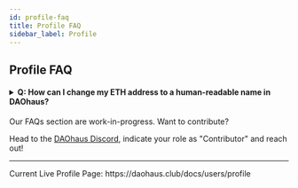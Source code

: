 ```yaml
---
id: profile-faq
title: Profile FAQ
sidebar_label: Profile
---
```


## Profile FAQ

<h4><details>
  <summary>Q: How can I change my ETH address to a human-readable name in DAOhaus?</summary>
  
<p>&nbsp;</p>
  
A: DAOhaus uses 3Box for your address' profile data, here's how you can create a human-readable name for DAOhaus.
    <br/>
    <br/>
    <img src="https://i.imgur.com/if4DcQ4l.jpg" alt="profile"/>
    <br/> 
    <img src="https://i.imgur.com/lBeZj5nl.jpg" alt="profile options"/>
    <br/>
    <img src="https://i.imgur.com/F3x8vbOl.jpg" alt="profile hub"/>
  </details></h4>

Our FAQs section are work-in-progress. Want to contribute? 

Head to the [DAOhaus Discord](https://discord.gg/bUd7HqMx), indicate your role as "Contributor" and reach out! 

<hr>
Current Live Profile Page: https://daohaus.club/docs/users/profile
